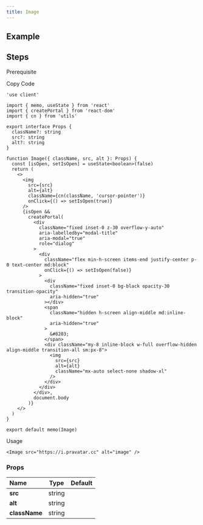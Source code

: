 ```yaml
---
title: Image
---
```


## Example

<Storybook url="https://workshop.kidow.me/?path=/docs/components-image-v1--docs" />

## Steps

<Steps>

<Step>Prerequisite</Step>

<Blocks>
  <LinkBlock icon="utils" name="cn" slug="/utils/cn" />
</Blocks>

<Step>Copy Code</Step>

```tsx title="components/Image/index.tsx"
'use client'

import { memo, useState } from 'react'
import { createPortal } from 'react-dom'
import { cn } from 'utils'

export interface Props {
  className?: string
  src?: string
  alt?: string
}

function Image({ className, src, alt }: Props) {
  const [isOpen, setIsOpen] = useState<boolean>(false)
  return (
    <>
      <img
        src={src}
        alt={alt}
        className={cn(className, 'cursor-pointer')}
        onClick={() => setIsOpen(true)}
      />
      {isOpen &&
        createPortal(
          <div
            className="fixed inset-0 z-30 overflow-y-auto"
            aria-labelledby="modal-title"
            aria-modal="true"
            role="dialog"
          >
            <div
              className="flex min-h-screen items-end justify-center p-0 text-center md:block"
              onClick={() => setIsOpen(false)}
            >
              <div
                className="fixed inset-0 bg-black opacity-30 transition-opacity"
                aria-hidden="true"
              ></div>
              <span
                className="hidden h-screen align-middle md:inline-block"
                aria-hidden="true"
              >
                &#8203;
              </span>
              <div className="my-8 inline-block w-full overflow-hidden align-middle transition-all sm:px-8">
                <img
                  src={src}
                  alt={alt}
                  className="mx-auto select-none shadow-xl"
                />
              </div>
            </div>
          </div>,
          document.body
        )}
    </>
  )
}

export default memo(Image)
```

<Step>Usage</Step>

```tsx
<Image src="https://i.pravatar.cc" alt="image" />
```

</Steps>

### Props

| Name          |  Type  | Default |
| :------------ | :----: | :-----: |
| **src**       | string |         |
| **alt**       | string |         |
| **className** | string |         |
